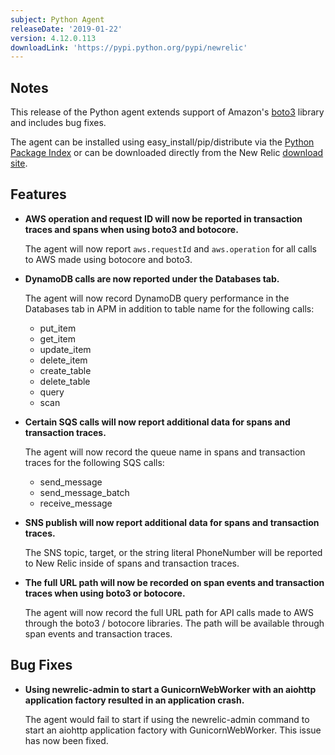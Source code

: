 ```yaml
---
subject: Python Agent
releaseDate: '2019-01-22'
version: 4.12.0.113
downloadLink: 'https://pypi.python.org/pypi/newrelic'
---
```


## Notes

This release of the Python agent extends support of Amazon's [boto3](https://boto3.amazonaws.com/v1/documentation/api/latest/index.html) library and includes bug fixes.

The agent can be installed using easy_install/pip/distribute via the [Python Package Index](https://pypi.python.org/pypi/newrelic) or can be downloaded directly from the New Relic [download site](http://download.newrelic.com/python_agent/release).

## Features

* **AWS operation and request ID will now be reported in transaction traces and spans when using boto3 and botocore.**

  The agent will now report `aws.requestId` and `aws.operation` for all calls to AWS made using botocore and boto3.
* **DynamoDB calls are now reported under the Databases tab.**

  The agent will now record DynamoDB query performance in the Databases tab in APM in addition to table name for the following calls:

  * put_item
  * get_item
  * update_item
  * delete_item
  * create_table
  * delete_table
  * query
  * scan
* **Certain SQS calls will now report additional data for spans and transaction traces.**

  The agent will now record the queue name in spans and transaction traces for the following SQS calls:

  * send_message
  * send_message_batch
  * receive_message
* **SNS publish will now report additional data for spans and transaction traces.**

  The SNS topic, target, or the string literal PhoneNumber will be reported to New Relic inside of spans and transaction traces.
* **The full URL path will now be recorded on span events and transaction traces when using boto3 or botocore.**

  The agent will now record the full URL path for API calls made to AWS through the boto3 / botocore libraries. The path will be available through span events and transaction traces.

## Bug Fixes

* **Using newrelic-admin to start a GunicornWebWorker with an aiohttp application factory resulted in an application crash.**

  The agent would fail to start if using the newrelic-admin command to start an aiohttp application factory with GunicornWebWorker. This issue has now been fixed.
